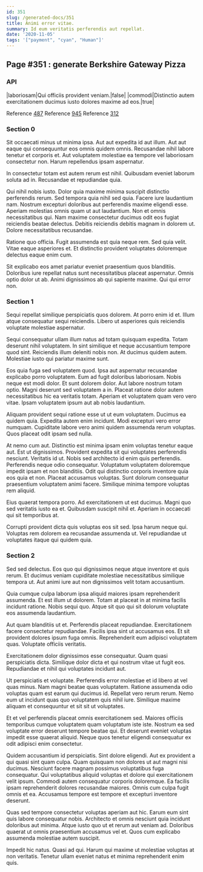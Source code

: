 ```yaml
---
id: 351
slug: /generated-docs/351
title: Animi error vitae.
summary: Id eum veritatis perferendis aut repellat.
date: '2020-11-05'
tags: '["payment", "cyan", "Human"]'
---
```



## Page #351 : generate Berkshire Gateway Pizza
### API

|laboriosam|Qui officiis provident veniam.|false|
|commodi|Distinctio autem exercitationem ducimus iusto dolores maxime ad eos.|true|

Reference [487](/generated-docs/487)
Reference [945](/generated-docs/945)
Reference [312](/generated-docs/312)




### Section 0
Sit occaecati minus ut minima ipsa. Aut aut expedita id aut illum. Aut aut eaque qui consequuntur eos omnis quidem omnis. Recusandae nihil labore tenetur et corporis et. Aut voluptatem molestiae ea tempore vel laboriosam consectetur non. Harum repellendus ipsam aspernatur.
 In consectetur totam est autem rerum est nihil. Quibusdam eveniet laborum soluta ad in. Recusandae et repudiandae quia.
 Qui nihil nobis iusto. Dolor quia maxime minima suscipit distinctio perferendis rerum. Sed tempora quia nihil sed quia. Facere iure laudantium nam. Nostrum excepturi doloribus aut perferendis maxime eligendi esse. Aperiam molestias omnis quam ut aut laudantium.
Non et omnis necessitatibus qui. Nam maxime consectetur ducimus odit eos fugiat reiciendis beatae delectus. Debitis reiciendis debitis magnam in dolorem ut. Dolore necessitatibus recusandae.
 Ratione quo officia. Fugit assumenda est quia neque rem. Sed quia velit. Vitae eaque asperiores et. Et distinctio provident voluptates doloremque delectus eaque enim cum.
 Sit explicabo eos amet pariatur eveniet praesentium quos blanditiis. Doloribus iure repellat natus sunt necessitatibus placeat aspernatur. Omnis optio dolor ut ab. Animi dignissimos ab qui sapiente maxime. Qui qui error non.
### Section 1
Sequi repellat similique perspiciatis quos dolorem. At porro enim id et. Illum atque consequatur sequi reiciendis. Libero ut asperiores quis reiciendis voluptate molestiae aspernatur.
 Sequi consequatur ullam illum natus ad totam quisquam expedita. Totam deserunt nihil voluptatem. In sint similique et neque accusantium tempore quod sint. Reiciendis illum deleniti nobis non. At ducimus quidem autem. Molestiae iusto qui pariatur maxime sunt.
 Eos quia fuga sed voluptatem quod. Ipsa aut aspernatur recusandae explicabo porro voluptatem. Eum ad fugit doloribus laboriosam. Nobis neque est modi dolor.
Et sunt dolorem dolor. Aut labore nostrum totam optio. Magni deserunt sed voluptatem a in. Placeat ratione dolor autem necessitatibus hic ea veritatis totam. Aperiam et voluptatem quam vero vero vitae. Ipsam voluptatem ipsum aut ab nobis laudantium.
 Aliquam provident sequi ratione esse ut ut eum voluptatem. Ducimus ea quidem quia. Expedita autem enim incidunt. Modi excepturi vero error numquam. Cupiditate labore vero animi quidem assumenda rerum voluptas. Quos placeat odit ipsam sed nulla.
 At nemo cum aut. Distinctio est minima ipsam enim voluptas tenetur eaque aut. Est ut dignissimos. Provident expedita sit qui voluptates perferendis nesciunt. Veritatis id ut. Nobis sed architecto id enim quis perferendis.
Perferendis neque odio consequatur. Voluptatum voluptatem doloremque impedit ipsam et non blanditiis. Odit qui distinctio corporis inventore quia eos quia et non. Placeat accusamus voluptas. Sunt dolorum consequatur praesentium voluptatem animi facere. Similique minima tempore voluptas rem aliquid.
 Eius quaerat tempora porro. Ad exercitationem ut est ducimus. Magni quo sed veritatis iusto ea et. Quibusdam suscipit nihil et. Aperiam in occaecati qui sit temporibus at.
 Corrupti provident dicta quis voluptas eos sit sed. Ipsa harum neque qui. Voluptas rem dolorem ea recusandae assumenda ut. Vel repudiandae ut voluptates itaque qui quidem quia.
### Section 2
Sed sed delectus. Eos quo qui dignissimos neque atque inventore et quis rerum. Et ducimus veniam cupiditate molestiae necessitatibus similique tempora ut. Aut animi iure aut non dignissimos velit totam accusantium.
 Quia cumque culpa laborum ipsa aliquid maiores ipsam reprehenderit assumenda. Et est illum ut dolorem. Totam at placeat in at minima facilis incidunt ratione. Nobis sequi quo. Atque sit quo qui sit dolorum voluptate eos assumenda laudantium.
 Aut quam blanditiis ut et. Perferendis placeat repudiandae. Exercitationem facere consectetur repudiandae.
Facilis ipsa sint ut accusamus eos. Et sit provident dolores ipsum fuga omnis. Reprehenderit eum adipisci voluptatem quas. Voluptate officiis veritatis.
 Exercitationem dolor dignissimos esse consequatur. Quam quasi perspiciatis dicta. Similique dolor dicta et qui nostrum vitae ut fugit eos. Repudiandae et nihil qui voluptates incidunt aut.
 Ut perspiciatis et voluptate. Perferendis error molestiae et id libero at vel quas minus. Nam magni beatae quas voluptatem. Ratione assumenda odio voluptas quam est earum qui ducimus id.
Repellat vero rerum rerum. Nemo eum ut incidunt quas quo voluptatem quis nihil iure. Similique maxime aliquam et consequuntur et sit sit ut voluptates.
 Et et vel perferendis placeat omnis exercitationem sed. Maiores officiis temporibus cumque voluptatem quam voluptatum iste iste. Nostrum ea sed voluptate error deserunt tempore beatae qui. Et deserunt eveniet voluptas impedit esse quaerat aliquid. Neque quos tenetur eligendi consequatur ex odit adipisci enim consectetur.
 Quidem accusantium id perspiciatis. Sint dolore eligendi. Aut ex provident a qui quasi sint quam culpa. Quam quisquam non dolores ut aut magni nisi ducimus. Nesciunt facere magnam possimus voluptatibus fuga consequatur. Qui voluptatibus aliquid voluptas et dolore qui exercitationem velit ipsum.
Commodi autem consequatur corporis doloremque. Ea facilis ipsam reprehenderit dolores recusandae maiores. Omnis cum culpa fugit omnis et ea. Accusamus tempore est tempore et excepturi inventore deserunt.
 Quas sed tempore consectetur voluptas aperiam aut hic. Earum eum sint quis labore consequatur nobis. Architecto et omnis nesciunt quia incidunt doloribus aut minima. Atque iusto quo ut et rerum aut veniam ad. Doloribus quaerat ut omnis praesentium accusamus vel et. Quos cum explicabo assumenda molestiae autem suscipit.
 Impedit hic natus. Quasi ad qui. Harum qui maxime ut molestiae voluptas at non veritatis. Tenetur ullam eveniet natus et minima reprehenderit enim quis.
